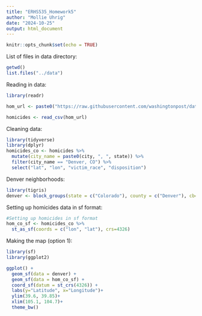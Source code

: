 ```yaml
---
title: "ERHS535_Homework5"
author: "Mollie Uhrig"
date: "2024-10-25"
output: html_document
---
```


```r
knitr::opts_chunk$set(echo = TRUE)
```

List of files in data directory:

```r
getwd()
list.files("../data")
```

Reading in data:
```r
library(readr)

hom_url <- paste0("https://raw.githubusercontent.com/washingtonpost/data-homicides/refs/heads/master/homicide-data.csv")

homicides <- read_csv(hom_url)
```

Cleaning data:

```r
library(tidyverse)
library(dplyr)
homicides_co <- homicides %>% 
  mutate(city_name = paste0(city, ", ", state)) %>% 
  filter(city_name == "Denver, CO") %>% 
  select("lat", "lon", "victim_race", "disposition")

```


Denver neighborhoods:

```r
library(tigris)
denver <- block_groups(state = c("Colorado"), county = c("Denver"), cb= TRUE, class= "sf")
```

Setting up homicides data in sf format:

```r
#Setting up homicides in sf format
hom_co_sf <- homicides_co %>% 
  st_as_sf(coords = c("lon", "lat"), crs=4326)
```

Making the map (option 1):

```r
library(sf)
library(ggplot2)

ggplot() +
  geom_sf(data = denver) +
  geom_sf(data = hom_co_sf) +
  coord_sf(datum = st_crs(4326)) +
  labs(y="Latitude", x="Longitude")+
  ylim(39.6, 39.85)+
  xlim(105.1, 104.7)+
  theme_bw()

```

